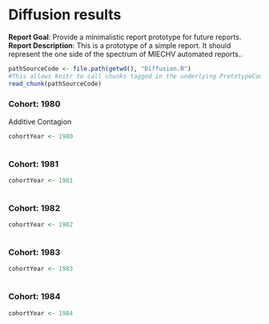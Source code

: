 <!-- Specify the report's official name, goal & description. -->
# Diffusion results
**Report Goal**:  Provide a minimalistic report prototype for future reports.
**Report Description**: This is a prototype of a simple report.  It should represent the one side of the spectrum of MIECHV automated reports..

<!-- Point knitr to the underlying code file so it knows where to look for the chunks. -->
```r
pathSourceCode <- file.path(getwd(), "Diffusion.R")
#This allows knitr to call chunks tagged in the underlying PrototypeCode.R file.
read_chunk(pathSourceCode) 
```

### Cohort: 1980
Additive Contagion
```r
cohortYear <- 1980
```
```r
```


### Cohort: 1981
```r
cohortYear <- 1981
```
```r
```

### Cohort: 1982
```r
cohortYear <- 1982
```
```r
```

### Cohort: 1983
```r
cohortYear <- 1983
```
```r
```


### Cohort: 1984
```r
cohortYear <- 1984
```
```r
```
